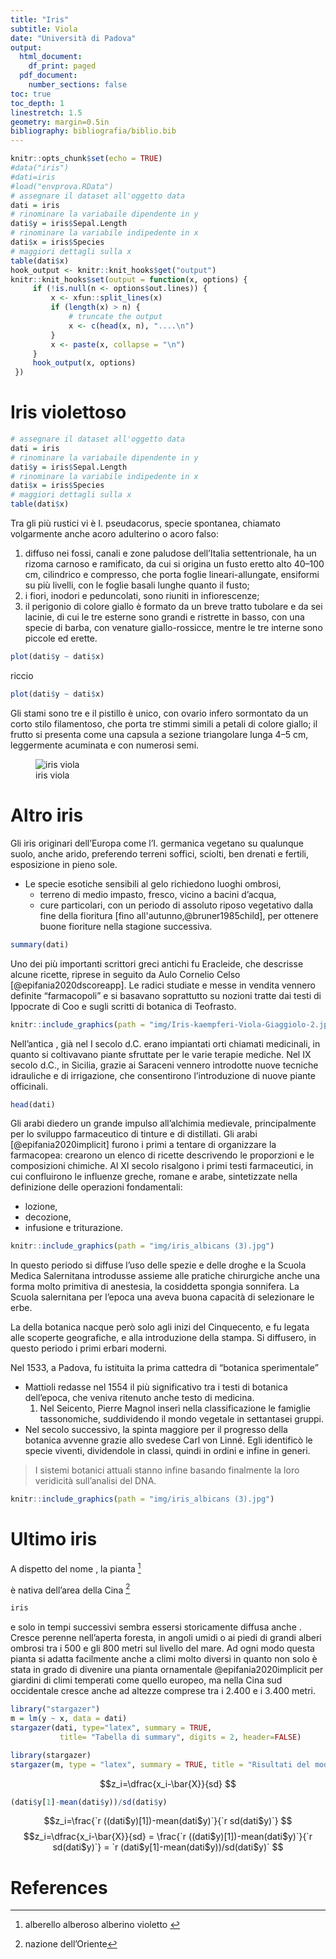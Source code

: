 ```yaml
---
title: "Iris"
subtitle: Viola
date: "Università di Padova"
output:
  html_document:
    df_print: paged
  pdf_document:
    number_sections: false
toc: true
toc_depth: 1
linestretch: 1.5
geometry: margin=0.5in
bibliography: bibliografia/biblio.bib
---
```


```r
knitr::opts_chunk$set(echo = TRUE)
#data("iris")
#dati=iris
#load("envprova.RData")
# assegnare il dataset all'oggetto data
dati = iris
# rinominare la variabaile dipendente in y
dati$y = iris$Sepal.Length
# rinominare la variabile indipedente in x
dati$x = iris$Species
# maggiori dettagli sulla x
table(dati$x)
hook_output <- knitr::knit_hooks$get("output")
knitr::knit_hooks$set(output = function(x, options) {
     if (!is.null(n <- options$out.lines)) {
         x <- xfun::split_lines(x)
         if (length(x) > n) {
             # truncate the output
             x <- c(head(x, n), "....\n")
         }
         x <- paste(x, collapse = "\n")
     }
     hook_output(x, options)
 })
```
# Iris violettoso

```r
# assegnare il dataset all'oggetto data
dati = iris
# rinominare la variabaile dipendente in y
dati$y = iris$Sepal.Length
# rinominare la variabile indipedente in x
dati$x = iris$Species
# maggiori dettagli sulla x
table(dati$x)

```

Tra gli \textcolor{red}{iris} più rustici vi è I. pseudacorus, specie spontanea, chiamato volgarmente anche acoro adulterino o acoro falso:

1. diffuso nei fossi, canali e zone paludose dell'Italia settentrionale, ha un rizoma carnoso e ramificato, da cui si origina un fusto eretto alto 40–100 cm, cilindrico e compresso, che porta foglie lineari-allungate, ensiformi su più livelli, con le foglie basali lunghe quanto il fusto;
2. i fiori, inodori e peduncolati, sono riuniti in infiorescenze;
3. il perigonio di colore giallo è formato da un breve tratto tubolare e da sei lacinie, di cui le tre esterne sono grandi e ristrette in basso, con una specie di barba, con venature giallo-rossicce, mentre le tre interne sono piccole ed erette.

```r
plot(dati$y ~ dati$x)
```

riccio

```r
plot(dati$y ~ dati$x)
```


Gli stami sono tre e il pistillo è unico, con ovario infero sormontato da un corto stilo filamentoso, che porta tre stimmi simili a petali di colore giallo; il frutto si presenta come una capsula a sezione triangolare lunga 4–5 cm, leggermente acuminata e con numerosi semi. 

![iris viola](img/Iris-kaempferi-Viola-Giaggiolo-2.jpg)

# Altro iris

Gli iris **\textcolor{red}{bulbosi}** originari dell'Europa come l'I. germanica vegetano su qualunque suolo, anche arido, preferendo terreni soffici, sciolti, ben drenati e fertili, esposizione in pieno sole.

- Le specie esotiche sensibili al gelo richiedono luoghi ombrosi, 
  - terreno di medio impasto, fresco, vicino a bacini d'acqua, 
  - cure particolari, con un periodo di assoluto riposo vegetativo dalla fine della fioritura [fino all'autunno,@bruner1985child], per ottenere buone fioriture nella stagione successiva.

```r
summary(dati)
```


Uno dei più importanti scrittori greci antichi fu Eracleide, che descrisse alcune ricette, riprese in seguito da Aulo Cornelio Celso [@epifania2020dscoreapp]. 
Le radici studiate e messe in vendita vennero definite "farmacopoli" e si basavano soprattutto su nozioni tratte dai testi di Ippocrate di Coo e sugli scritti di botanica di Teofrasto.

```r
knitr::include_graphics(path = "img/Iris-kaempferi-Viola-Giaggiolo-2.jpg")
```

Nell'antica *\color{green}{Roma} *\normalcolor, già nel I secolo d.C. erano impiantati orti chiamati medicinali, in quanto si coltivavano piante sfruttate per le varie terapie mediche.
Nel IX secolo d.C., in Sicilia, grazie ai Saraceni vennero introdotte nuove tecniche idrauliche e di irrigazione, che consentirono l'introduzione di nuove piante officinali.

```r
head(dati)
```

Gli arabi diedero un grande impulso all'alchimia medievale, principalmente per lo sviluppo farmaceutico di tinture e di distillati. Gli arabi [@epifania2020implicit] furono i primi a tentare di organizzare la farmacopea: crearono un elenco di ricette descrivendo le proporzioni e le composizioni chimiche.
Al XI secolo risalgono i primi testi farmaceutici, in cui confluirono le influenze greche, romane e arabe, sintetizzate nella definizione delle operazioni fondamentali:

- lozione, 
- decozione,
- infusione e triturazione.

```r
knitr::include_graphics(path = "img/iris_albicans (3).jpg")
```

In questo periodo si diffuse l'uso delle spezie e delle droghe e la Scuola Medica Salernitana introdusse assieme alle pratiche chirurgiche anche una forma molto primitiva di anestesia, la cosiddetta spongia sonnifera. La Scuola salernitana per l'epoca una aveva buona capacità di selezionare le erbe.

La ***\color{violet}{scienza} ***\normalcolor della botanica nacque però solo agli inizi del Cinquecento, e fu legata alle scoperte geografiche, e alla introduzione della stampa. Si diffusero, in questo periodo i primi erbari moderni. 

Nel 1533, a Padova, fu istituita la prima cattedra di "botanica sperimentale"

- Mattioli redasse nel 1554 il più significativo tra i testi di botanica dell'epoca, che veniva ritenuto anche testo di medicina.
  1. Nel Seicento, Pierre Magnol inserì nella classificazione le famiglie tassonomiche, suddividendo il mondo vegetale in settantasei gruppi.
- Nel secolo successivo, la spinta maggiore per il progresso della botanica avvenne grazie allo svedese Carl von Linné. Egli identificò le specie viventi, dividendole in classi, quindi in ordini e infine in generi.

> I sistemi botanici attuali stanno infine basando finalmente la loro veridicità sull'analisi del DNA.

```r
knitr::include_graphics(path = "img/iris_albicans (3).jpg")
```

# Ultimo iris

A dispetto del \large nome \normalsize, la pianta [^1]

[^1]: alberello alberoso alberino violetto [\color{blue}{fiore}\normalcolor](https://it.wikipedia.org/wiki/Fiore)

è nativa dell'area della Cina [^2]

[^2]: nazione dell'Oriente

```r
iris
```


e solo in tempi successivi sembra essersi storicamente diffusa anche [\color{orange}{Giappone}\normalcolor](https://it.wikipedia.org/wiki/Giappone). Cresce perenne nell'aperta foresta, in angoli umidi o ai piedi di grandi alberi ombrosi tra i 500 e gli 800 metri sul livello del mare. Ad ogni modo questa pianta si adatta facilmente anche a climi molto diversi in quanto non solo è stata in grado di divenire una pianta ornamentale @epifania2020implicit per giardini di climi temperati come quello europeo, ma nella Cina sud occidentale cresce anche ad altezze comprese tra i 2.400 e i 3.400 metri.

```r
library("stargazer")
m = lm(y ~ x, data = dati)
stargazer(dati, type="latex", summary = TRUE, 
           title= "Tabella di summary", digits = 2, header=FALSE)
```

```r
library(stargazer)
stargazer(m, type = "latex", summary = TRUE, title = "Risultati del modello", digits = 2, header = FALSE)
```

$$z_i=\dfrac{x_i-\bar{X}}{sd} $$
```r
(dati$y[1]-mean(dati$y))/sd(dati$y)
```
$$z_i=\frac{`r ((dati$y)[1])-mean(dati$y)`}{`r sd(dati$y)`} $$
$$z_i=\dfrac{x_i-\bar{X}}{sd} = \frac{`r ((dati$y)[1])-mean(dati$y)`}{`r sd(dati$y)`} = `r (dati$y[1]-mean(dati$y))/sd(dati$y)` $$

\newpage
# References